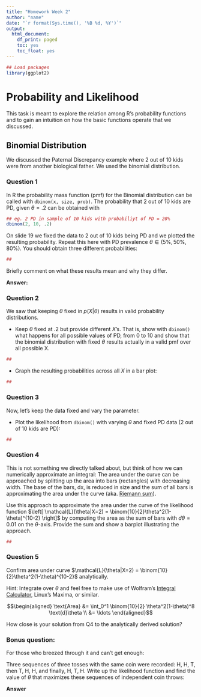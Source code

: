 ```yaml
---
title: "Homework Week 2"
author: "name"
date: "`r format(Sys.time(), '%B %d, %Y')`"
output: 
  html_document:
    df_print: paged
    toc: yes
    toc_float: yes
---
```


```r
## Load packages
library(ggplot2)
```

# Probability and Likelihood

This task is meant to explore the relation among R's probability functions and to gain an intuition on how the basic functions operate that we discussed. 

## Binomial Distribution
We discussed the Paternal Discrepancy example where 2 out of 10 kids were from another biological father. We used the binomial distribution.

### Question 1
In R the probability mass function (pmf) for the Binomial distribution can be called with `dbinom(x, size, prob)`. 
The probability that 2 out of 10 kids are PD, given $\theta=.2$ can be obtained with 
```r
## eg. 2 PD in sample of 10 kids with probabiliyt of PD = 20%
dbinom(2, 10, .2)
```

On slide 19 we fixed the data to 2 out of 10 kids being PD and we plotted the resulting probability.
Repeat this here with PD prevalence $\theta \in (5\%, 50\%, 80\%)$. You should obtain three different probabilities:

```r
## 
```

Briefly comment on what these results mean and why they differ.

**Answer:**


### Question 2 

We saw that keeping $\theta$ fixed in $p(X|\theta)$ results in valid probability distributions.

* Keep $\theta$ fixed at .2 but provide different $X$'s. That is, show with `dbinom()` what happens for all possible values of PD, from 0 to 10 and show that the binomial distribution with fixed $\theta$ results actually in a valid pmf over all possible X. 
```r
## 
```

* Graph the resulting probabilities across all $X$ in a bar plot:
```r
## 
```

### Question 3
Now, let's keep the data fixed and vary the parameter.

* Plot the likelihood from `dbinom()` with varying $\theta$ and fixed PD data (2 out of 10 kids are PD):
```r
## 
```

### Question 4
This is not something we directly talked about, but think of how we can numerically approximate an integral: The area under the curve can be approached by splitting up the area into bars (rectangles) with decreasing width. The base of the bars, dx, is reduced in size and the sum of all bars is approximating the area under the curve (aka. [Riemann sum](https://en.wikipedia.org/wiki/Riemann_sum)).

Use this approach to approximate the area under the curve of the likelihood function $\left[ \mathcal{L}(\theta|X=2) = \binom{10}{2}\theta^2(1-\theta)^{10-2} \right]$ by computing the area as the sum of bars with $d\theta=0.01$ on the $\theta$-axis. Provide the sum and show a barplot illustrating the approach.

```r
## 
```

### Question 5

Confirm area under curve $\mathcal{L}(\theta|X=2) = \binom{10}{2}\theta^2(1-\theta)^{10-2}$ analytically.

Hint: Integrate over $\theta$ and feel free to make use of Wolfram's [Integral Calculator](https://www.wolframalpha.com/calculators/integral-calculator/), Linux's Maxima, or similar.

$$\begin{aligned}
	\text{Area} &= \int_0^1 \binom{10}{2} \theta^2(1-\theta)^8 \text{d}\theta \\
		&= \ldots
\end{aligned}$$

How close is your solution from Q4 to the analytically derived solution?


### Bonus question:
For those who breezed through it and can't get enough:

Three sequences of three tosses with the same coin were recorded: H, H, T, then T, H, H, and finally, H, T, H.
Write up the likelihood function and find the value of $\theta$ that maximizes these sequences of independent coin throws:


**Answer**
